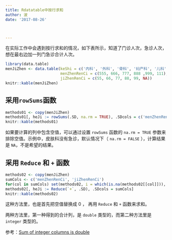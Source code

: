 ```yaml
---
title: Rdatatable中按行求和
author: 波
date: '2017-08-26'



---
```


在实际工作中会遇到按行求和的情况，如下表所示，知道了门诊人次，急诊人次，想在最右边加一列门急诊合计人次。
```r
library(data.table)
menJiZhen <- data.table(keShi = c('内科', '外科', '骨科', '妇产科', '儿科', '皮肤科'),
                        menZhenRenCi = c(555, 666, 777, 888 ,999, 111),
                        jiZhenRenCi = c(55, 66, 77, 88, 99, NA))
knitr::kable(menJiZhen)
```

## 采用`rowSums`函数
```r
methods01 <- copy(menJiZhen)
methods01[, heJi := rowSums(.SD, na.rm = TRUE), .SDcols = c('menZhenRenCi', 'jiZhenRenCi')]
knitr::kable(methods01)
```
如果要计算的列中包含空值，可以通过设置 `rowSums` 函数的 `na.rm = TRUE` 参数来排除空值。示例中，皮肤科没有急诊，默认情况下（ `na.rm = FALSE` ），计算结果是 `NA`，不是希望的结果。


## 采用 `Reduce` 和  `+` 函数
```r
methods02 <- copy(menJiZhen)
sumCols <- c('menZhenRenCi', 'jiZhenRenCi')
for(col in sumCols) set(methods02, i = which(is.na(methods02[[col]])), j = col, 0L)
methods02[, heJi := Reduce(`+`, .SD), .SDcols = sumCols]
knitr::kable(methods02)
```
这种方法里，也是首先把空值替换成 0 ， 再用 `Reduce` 和  `+` 函数来求和。

两种方法里，第一种得到的合计列，是 `double` 类型的，而第二种方法里是 `integer` 类型的。

参考：[Sum of integer columns is double](https://stackoverflow.com/questions/45960913/sum-of-integer-columns-is-double/45961107#45961107)
